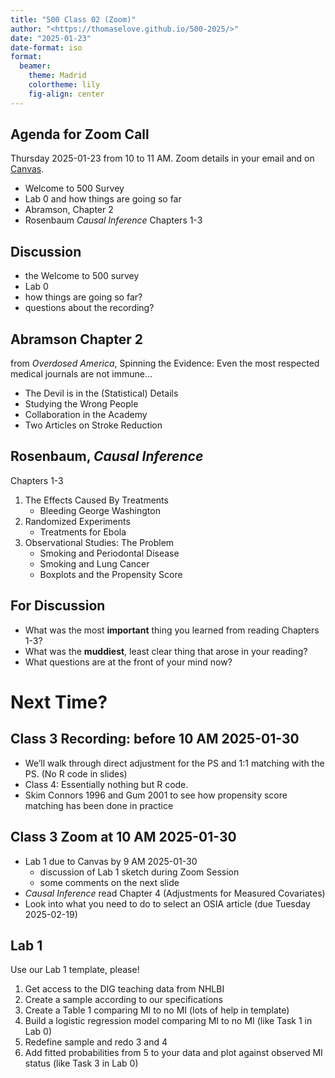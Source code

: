 ```yaml
---
title: "500 Class 02 (Zoom)"
author: "<https://thomaselove.github.io/500-2025/>"
date: "2025-01-23"
date-format: iso
format: 
  beamer:
    theme: Madrid
    colortheme: lily
    fig-align: center
---
```


## Agenda for Zoom Call

Thursday 2025-01-23 from 10 to 11 AM. Zoom details in your email and on [Canvas](https://canvas.case.edu/).

- Welcome to 500 Survey
- Lab 0 and how things are going so far
- Abramson, Chapter 2
- Rosenbaum *Causal Inference* Chapters 1-3

## Discussion

- the Welcome to 500 survey
- Lab 0
- how things are going so far?
- questions about the recording?

## Abramson Chapter 2

from *Overdosed America*, Spinning the Evidence: Even the most respected medical journals are not immune...

- The Devil is in the (Statistical) Details
- Studying the Wrong People
- Collaboration in the Academy
- Two Articles on Stroke Reduction

## Rosenbaum, *Causal Inference*

Chapters 1-3

1. The Effects Caused By Treatments
    - Bleeding George Washington
2. Randomized Experiments
    - Treatments for Ebola
3. Observational Studies: The Problem
    - Smoking and Periodontal Disease
    - Smoking and Lung Cancer
    - Boxplots and the Propensity Score

## For Discussion

- What was the most **important** thing you learned from reading Chapters 1-3?
- What was the **muddiest**, least clear thing that arose in your reading?
- What questions are at the front of your mind now?

# Next Time?

## Class 3 Recording: before 10 AM 2025-01-30 

- We'll walk through direct adjustment for the PS and 1:1 matching with the PS. (No R code in slides)
- Class 4: Essentially nothing but R code.
- Skim Connors 1996 and Gum 2001 to see how propensity score matching has been done in practice

## Class 3 Zoom at 10 AM 2025-01-30

- Lab 1 due to Canvas by 9 AM 2025-01-30
    - discussion of Lab 1 sketch during Zoom Session
    - some comments on the next slide
- *Causal Inference* read Chapter 4 (Adjustments for Measured Covariates)
- Look into what you need to do to select an OSIA article (due Tuesday 2025-02-19)

## Lab 1

Use our Lab 1 template, please!

1. Get access to the DIG teaching data from NHLBI
2. Create a sample according to our specifications
3. Create a Table 1 comparing MI to no MI (lots of help in template)
4. Build a logistic regression model comparing MI to no MI (like Task 1 in Lab 0)
5. Redefine sample and redo 3 and 4
6. Add fitted probabilities from 5 to your data and plot against observed MI status (like Task 3 in Lab 0)
